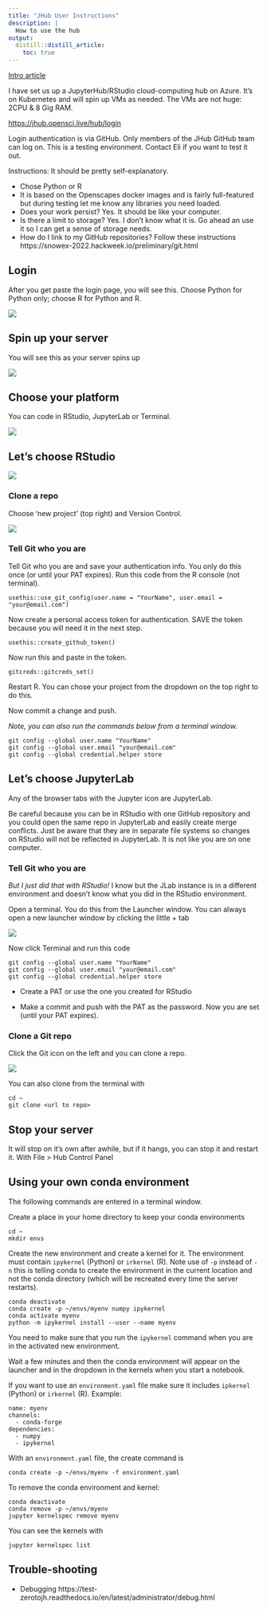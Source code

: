 ```yaml
---
title: "JHub User Instructions"
description: |
  How to use the hub
output:
  distill::distill_article:
    toc: true
---
```


[Intro article](https://medium.com/@magstherdev/jupyterhub-on-kubernetes-c51953ae9ecd)

I have set us up a JupyterHub/RStudio cloud-computing hub on Azure. It's on Kubernetes and will spin up VMs as needed. The VMs are not huge: 2CPU & 8 Gig RAM.

<https://jhub.opensci.live/hub/login>

Login authentication is via GitHub. Only members of the JHub GitHub team can log on. This is a testing environment. Contact Eli if you want to test it out.

Instructions: It should be pretty self-explanatory.

* Chose Python or R
* It is based on the Openscapes docker images and is fairly full-featured but during testing let me know any libraries you need loaded.
* Does your work persist? Yes. It should be like your computer.
* Is there a limit to storage? Yes. I don't know what it is. Go ahead an use it so I can get a sense of storage needs.
* How do I link to my GitHub repositories? Follow these instructions https://snowex-2022.hackweek.io/preliminary/git.html


## Login

After you get paste the login page, you will see this. Choose Python for Python only; choose R for Python and R.

![](../images/user-guide/img1.png)

## Spin up your server

You will see this as your server spins up

![](../images/user-guide/img1b.png)

## Choose your platform

You can code in RStudio, JupyterLab or Terminal.

![](../images/user-guide/img2.png)

## Let's choose RStudio

![](../images/user-guide/img3.png)

### Clone a repo

Choose 'new project' (top right) and Version Control.

![](../images/user-guide/img4.png)

### Tell Git who you are

Tell Git who you are and save your authentication info. You only do this once (or until your PAT expires). Run this code from the R console (not terminal).

```         
usethis::use_git_config(user.name = "YourName", user.email = "your@email.com")
```

Now create a personal access token for authentication. SAVE the token because you will need it in the next step.

```         
usethis::create_github_token() 
```

Now run this and paste in the token.

```         
gitcreds::gitcreds_set()
```

Restart R. You can chose your project from the dropdown on the top right to do this.

Now commit a change and push.

*Note, you can also run the commands below from a terminal window.*

```         
git config --global user.name "YourName"
git config --global user.email "your@email.com"
git config --global credential.helper store
```

## Let's choose JupyterLab

Any of the browser tabs with the Jupyter icon are JupyterLab.

Be careful because you can be in RStudio with one GitHub repository and you could open the same repo in JupyterLab and easily create merge conflicts. Just be aware that they are in separate file systems so changes on RStudio will not be reflected in JupyterLab. It is not like you are on one computer.

### Tell Git who you are

*But I just did that with RStudio!* I know but the JLab instance is in a different environment and doesn't know what you did in the RStudio environment.

Open a terminal. You do this from the Launcher window. You can always open a new launcher window by clicking the little + tab

![](../images/user-guide/img5.png)

Now click Terminal and run this code

```         
git config --global user.name "YourName"
git config --global user.email "your@email.com"
git config --global credential.helper store
```

-   Create a PAT or use the one you created for RStudio

-   Make a commit and push with the PAT as the password. Now you are set (until your PAT expires).

### Clone a Git repo

Click the Git icon on the left and you can clone a repo.

![](../images/user-guide/img6.png)

You can also clone from the terminal with
```
cd ~
git clone <url to repo>
```

## Stop your server

It will stop on it's own after awhile, but if it hangs, you can stop it and restart it. With File \> Hub Control Panel


## Using your own conda environment 


The following commands are entered in a terminal window.

Create a place in your home directory to keep your conda environments
```
cd ~
mkdir envs
```

Create the new environment and create a kernel for it. The environment must contain `ipykernel` (Python) or `irkernel` (R). Note use of `-p` instead of `-n` this is telling conda to create the environment in the current location and not the conda directory (which will be recreated every time the server restarts).
```
conda deactivate
conda create -p ~/envs/myenv numpy ipykernel
conda activate myenv
python -m ipykernel install --user --name myenv
```
You need to make sure that you run the `ipykernel` command when you are in the activated new environment.

Wait a few minutes and then the conda environment will appear on the launcher and in the dropdown in the kernels when you start a notebook.

If you want to use an `environment.yaml` file make sure it includes `ipkernel` (Python) or `irkernel` (R). Example:

```
name: myenv
channels:
  - conda-forge
dependencies:
  - numpy
  - ipykernel
```
With an `environment.yaml` file, the create command is
```
conda create -p ~/envs/myenv -f environment.yaml
```

To remove the conda environment and kernel:
```
conda deactivate
conda remove -p ~/envs/myenv
jupyter kernelspec remove myenv
```
You can see the kernels with
```
jupyter kernelspec list
```

## Trouble-shooting

* Debugging https://test-zerotojh.readthedocs.io/en/latest/administrator/debug.html